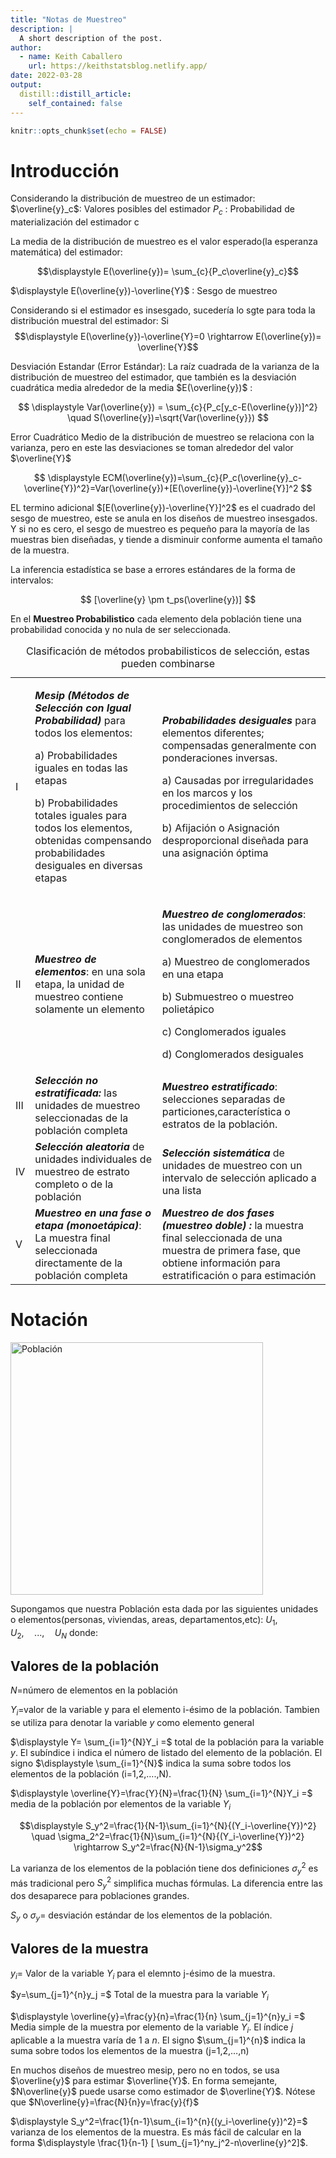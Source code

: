 ```yaml
---
title: "Notas de Muestreo"
description: |
  A short description of the post.
author:
  - name: Keith Caballero
    url: https://keithstatsblog.netlify.app/
date: 2022-03-28
output:
  distill::distill_article:
    self_contained: false
---
```


```r
knitr::opts_chunk$set(echo = FALSE)
```

# Introducción

Considerando la distribución de muestreo de un estimador: $\overline{y}_c$: Valores posibles del estimador $P_c$ : Probabilidad de materialización del estimador c

La media de la distribución de muestreo es el valor esperado(la esperanza matemática) del estimador:

$$\displaystyle E(\overline{y})= \sum_{c}{P_c\overline{y}_c}$$

$\displaystyle E(\overline{y})-\overline{Y}$ : Sesgo de muestreo

Considerando si el estimador es insesgado, sucedería lo sgte para toda la distribución muestral del estimador: Si $$\displaystyle E(\overline{y})-\overline{Y}=0 \rightarrow E(\overline{y})= \overline{Y}$$

Desviación Estandar (Error Estándar): La raíz cuadrada de la varianza de la distribución de muestreo del estimador, que también es la desviación cuadrática media alrededor de la media $E(\overline{y})$ :

$$
\displaystyle Var(\overline{y}) =  \sum_{c}{P_c[y_c-E(\overline{y})]^2} \quad S(\overline{y})=\sqrt{Var(\overline{y}})
$$

Error Cuadrático Medio de la distribución de muestreo se relaciona con la varianza, pero en este las desviaciones se toman alrededor del valor $\overline{Y}$

$$
\displaystyle ECM(\overline{y})=\sum_{c}{P_c(\overline{y}_c-\overline{Y})^2}=Var(\overline{y})+[E(\overline{y})-\overline{Y}]^2
$$

EL termino adicional $[E(\overline{y})-\overline{Y}]^2$ es el cuadrado del sesgo de muestreo, este se anula en los diseños de muestreo insesgados. Y si no es cero, el sesgo de muestreo es pequeño para la mayoría de las muestras bien diseñadas, y tiende a disminuir conforme aumenta el tamaño de la muestra.

La inferencia estadística se base a errores estándares de la forma de intervalos:

$$
[\overline{y} \pm t_ps(\overline{y})]
$$

En el **Muestreo Probabilistico** cada elemento dela población tiene una probabilidad conocida y no nula de ser seleccionada.

+-----------+---------------------------------------------------------------------------------------------------------------------------------+-----------------------------------------------------------------------------------------------------------------------------------------------------------------------------+
| I         | ***Mesip (Métodos de Selección con Igual Probabilidad)*** para todos los elementos:                                             | ***Probabilidades desiguales*** para elementos diferentes; compensadas generalmente con ponderaciones inversas.                                                             |
|           |                                                                                                                                 |                                                                                                                                                                             |
|           | a\) Probabilidades iguales en todas las etapas                                                                                  | a\) Causadas por irregularidades en los marcos y los procedimientos de selección                                                                                            |
|           |                                                                                                                                 |                                                                                                                                                                             |
|           | b\) Probabilidades totales iguales para todos los elementos, obtenidas compensando probabilidades desiguales en diversas etapas | b\) Afijación o Asignación desproporcional diseñada para una asignación óptima                                                                                              |
+-----------+---------------------------------------------------------------------------------------------------------------------------------+-----------------------------------------------------------------------------------------------------------------------------------------------------------------------------+
| II        | ***Muestreo de elementos***: en una sola etapa, la unidad de muestreo contiene solamente un elemento                            | ***Muestreo de conglomerados***: las unidades de muestreo son conglomerados de elementos                                                                                    |
|           |                                                                                                                                 |                                                                                                                                                                             |
|           |                                                                                                                                 | a\) Muestreo de conglomerados en una etapa                                                                                                                                  |
|           |                                                                                                                                 |                                                                                                                                                                             |
|           |                                                                                                                                 | b\) Submuestreo o muestreo polietápico                                                                                                                                      |
|           |                                                                                                                                 |                                                                                                                                                                             |
|           |                                                                                                                                 | c\) Conglomerados iguales                                                                                                                                                   |
|           |                                                                                                                                 |                                                                                                                                                                             |
|           |                                                                                                                                 | d\) Conglomerados desiguales                                                                                                                                                |
+-----------+---------------------------------------------------------------------------------------------------------------------------------+-----------------------------------------------------------------------------------------------------------------------------------------------------------------------------+
| III       | ***Selección no estratificada:*** las unidades de muestreo seleccionadas de la población completa                               | ***Muestreo estratificado***: selecciones separadas de particiones,característica o estratos de la población.                                                               |
+-----------+---------------------------------------------------------------------------------------------------------------------------------+-----------------------------------------------------------------------------------------------------------------------------------------------------------------------------+
| IV        | ***Selección aleatoria*** de unidades individuales de muestreo de estrato completo o de la población                            | ***Selección sistemática*** de unidades de muestreo con un intervalo de selección aplicado a una lista                                                                      |
+-----------+---------------------------------------------------------------------------------------------------------------------------------+-----------------------------------------------------------------------------------------------------------------------------------------------------------------------------+
| V         | ***Muestreo en una fase o etapa (monoetápica)***: La muestra final seleccionada directamente de la población completa           | ***Muestreo de dos fases (muestreo doble) :*** la muestra final seleccionada de una muestra de primera fase, que obtiene información para estratificación o para estimación |
+-----------+---------------------------------------------------------------------------------------------------------------------------------+-----------------------------------------------------------------------------------------------------------------------------------------------------------------------------+

: Clasificación de métodos probabilisticos de selección, estas pueden combinarse

# Notación

![](notas-de-muestreo_insertimage_1.png "Población"){width="404"}

Supongamos que nuestra Población esta dada por las siguientes unidades o elementos(personas, viviendas, areas, departamentos,etc): $U_1,\quad U_2,\quad ...,\quad U_N$ donde:

## Valores de la población

$N=$número de elementos en la población

$Y_i =$valor de la variable y para el elemento i-ésimo de la población. Tambien se utiliza para denotar la variable $y$ como elemento general

$\displaystyle Y= \sum_{i=1}^{N}Y_i =$ total de la población para la variable $y$. El subíndice i indica el número de listado del elemento de la población. El signo $\displaystyle \sum_{i=1}^{N}$ indica la suma sobre todos los elementos de la población (i=1,2,....,N).

$\displaystyle \overline{Y}=\frac{Y}{N}=\frac{1}{N} \sum_{i=1}^{N}Y_i =$ media de la población por elementos de la variable $Y_i$

$$\displaystyle S_y^2=\frac{1}{N-1}\sum_{i=1}^{N}{(Y_i-\overline{Y})^2} \quad \sigma_2^2=\frac{1}{N}\sum_{i=1}^{N}{(Y_i-\overline{Y})^2} \rightarrow S_y^2=\frac{N}{N-1}\sigma_y^2$$

La varianza de los elementos de la población tiene dos definiciones $\sigma_y^2$ es más tradicional pero $S_y^2$ simplifica muchas fórmulas. La diferencia entre las dos desaparece para poblaciones grandes.

$S_y$ o $\sigma_y =$ desviación estándar de los elementos de la población. 


## Valores de la muestra

$y_i=$ Valor de la variable $Y_i$ para el elemnto j-ésimo de la muestra.

$y=\sum_{j=1}^{n}y_j =$ Total de la muestra para la variable $Y_i$

$\displaystyle \overline{y}=\frac{y}{n}=\frac{1}{n} \sum_{j=1}^{n}y_i =$ Media simple de la muestra por elemento de la variable $Y_i$. El índice $j$ aplicable a la muestra varía de 1 a $n$. El signo $\sum_{j=1}^{n}$ indica la suma sobre todos los elementos de la muestra (j=1,2,...,n)

En muchos diseños de muestreo mesip, pero no en todos, se usa $\overline{y}$ para estimar $\overline{Y}$. En forma semejante, $N\overline{y}$ puede usarse como estimador de  $\overline{Y}$. Nótese que $N\overline{y}=\frac{N}{n}y=\frac{y}{f}$


$\displaystyle S_y^2=\frac{1}{n-1}\sum_{i=1}^{n}{(y_i-\overline{y})^2}=$ varianza de los elementos de la muestra. Es más fácil de calcular en la forma  $\displaystyle \frac{1}{n-1} [ \sum_{j=1}^ny_j^2-n\overline{y}^2]$. 
